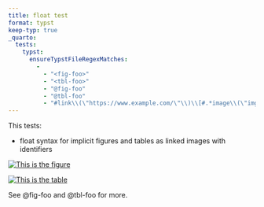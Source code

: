 ```yaml
---
title: float test
format: typst
keep-typ: true
_quarto:
  tests:
    typst:
      ensureTypstFileRegexMatches:
        - 
          - "<fig-foo>"
          - "<tbl-foo>"
          - "@fig-foo"
          - "@tbl-foo"
          - "#link\\(\"https://www.example.com/\"\\)\\[#.*image\\(\"img/surus.jpg\"\\)\\)"
---
```


This tests:

- float syntax for implicit figures and tables as linked images with identifiers

[![This is the figure](img/surus.jpg){#fig-foo}](https://www.example.com/)

[![This is the table](img/surus.jpg){#tbl-foo}](https://www.example.com/)

See @fig-foo and @tbl-foo for more.